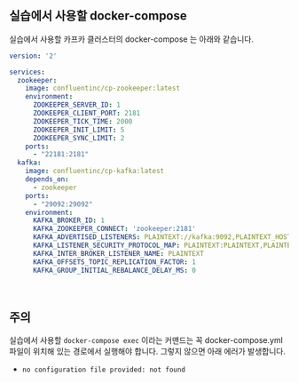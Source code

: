 ## 실습에서 사용할 docker-compose

실습에서 사용할 카프카 클러스터의 docker-compose 는 아래와 같습니다.


```yaml
version: '2'

services:
  zookeeper:
    image: confluentinc/cp-zookeeper:latest
    environment:
      ZOOKEEPER_SERVER_ID: 1
      ZOOKEEPER_CLIENT_PORT: 2181
      ZOOKEEPER_TICK_TIME: 2000
      ZOOKEEPER_INIT_LIMIT: 5
      ZOOKEEPER_SYNC_LIMIT: 2
    ports:
      - "22181:2181"
  kafka:
    image: confluentinc/cp-kafka:latest
    depends_on:
      - zookeeper
    ports:
      - "29092:29092"
    environment:
      KAFKA_BROKER_ID: 1
      KAFKA_ZOOKEEPER_CONNECT: 'zookeeper:2181'
      KAFKA_ADVERTISED_LISTENERS: PLAINTEXT://kafka:9092,PLAINTEXT_HOST://localhost:29092
      KAFKA_LISTENER_SECURITY_PROTOCOL_MAP: PLAINTEXT:PLAINTEXT,PLAINTEXT_HOST:PLAINTEXT
      KAFKA_INTER_BROKER_LISTENER_NAME: PLAINTEXT
      KAFKA_OFFSETS_TOPIC_REPLICATION_FACTOR: 1
      KAFKA_GROUP_INITIAL_REBALANCE_DELAY_MS: 0
```

<br/>



## 주의

실습에서 사용할 `docker-compose exec` 이라는 커맨드는 꼭 docker-compose.yml 파일이 위치해 있는 경로에서 실행해야 합니다. 그렇지 않으면 아래 에러가 발생합니다.

- `no configuration file provided: not found`